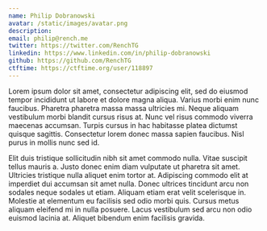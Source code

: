 ```yaml
---
name: Philip Dobranowski
avatar: /static/images/avatar.png
description: 
email: philip@rench.me
twitter: https://twitter.com/RenchTG
linkedin: https://www.linkedin.com/in/philip-dobranowski
github: https://github.com/RenchTG
ctftime: https://ctftime.org/user/118897
---
```


Lorem ipsum dolor sit amet, consectetur adipiscing elit, sed do eiusmod tempor incididunt ut labore et dolore magna aliqua. Varius morbi enim nunc faucibus. Pharetra pharetra massa massa ultricies mi. Neque aliquam vestibulum morbi blandit cursus risus at. Nunc vel risus commodo viverra maecenas accumsan. Turpis cursus in hac habitasse platea dictumst quisque sagittis. Consectetur lorem donec massa sapien faucibus. Nisl purus in mollis nunc sed id.

Elit duis tristique sollicitudin nibh sit amet commodo nulla. Vitae suscipit tellus mauris a. Justo donec enim diam vulputate ut pharetra sit amet. Ultricies tristique nulla aliquet enim tortor at. Adipiscing commodo elit at imperdiet dui accumsan sit amet nulla. Donec ultrices tincidunt arcu non sodales neque sodales ut etiam. Aliquam etiam erat velit scelerisque in. Molestie at elementum eu facilisis sed odio morbi quis. Cursus metus aliquam eleifend mi in nulla posuere. Lacus vestibulum sed arcu non odio euismod lacinia at. Aliquet bibendum enim facilisis gravida.
